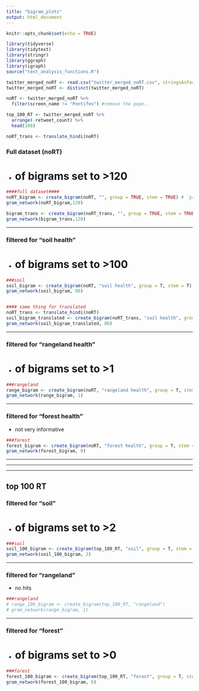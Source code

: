 ```yaml
---
title: "bigram_plots"
output: html_document
---
```


```r
knitr::opts_chunk$set(echo = TRUE)
```


```r
library(tidyverse)
library(tidytext)
library(stringr)
library(ggraph)
library(igraph)
source("text_analysis_functions.R")

twitter_merged_noRT <- read.csv("twitter_merged_noRT.csv", stringsAsFactors = FALSE)
twitter_merged_noRT <- distinct(twitter_merged_noRT)

noRT <- twitter_merged_noRT %>% 
  filter(screen_name != "Pontifex") #remove the pope..

top_100_RT <- twitter_merged_noRT %>% 
  arrange(-retweet_count) %>% 
  head(100)

noRT_trans <- translate_hindi(noRT)


```


### Full dataset (noRT)
- # of bigrams set to >120
```r
####full dataset####
noRT_bigram <- create_bigram(noRT, "", group = TRUE, stem = TRUE) # `group = T` groups terms into umbrella terms
gram_network(noRT_bigram,120)

bigram_trans <- create_bigram(noRT_trans, "", group = TRUE, stem = TRUE)
gram_network(bigram_trans,120)
```
  
  ***  
    
  
          
### filtered for "soil health"
- # of bigrams set to >100
```r
###soil
soil_bigram <- create_bigram(noRT, "soil health", group = T, stem = T)
gram_network(soil_bigram, 80)


#### same thing for translated
noRT_trans <- translate_hindi(noRT)
soil_bigram_translated <- create_bigram(noRT_trans, "soil health", group = T, stem = T)
gram_network(soil_bigram_translated, 80)
```

  
  ***  
  
### filtered for "rangeland health"
- # of bigrams set to >1
```r
###rangeland
range_bigram <- create_bigram(noRT, "rangeland health", group = T, stem = T)
gram_network(range_bigram, 1)
```
  
  ***  
  
### filtered for "forest health"
- not very informative 
```r
###forest
forest_bigram <- create_bigram(noRT, "forest health", group = T, stem = T)
gram_network(forest_bigram, 0)
```
  
    
    
***
***
***

## top 100 RT  
  
  
### filtered for "soil"
- # of bigrams set to >2
```r
###soil
soil_100_bigram <- create_bigram(top_100_RT, "soil", group = T, stem = T)
gram_network(soil_100_bigram, 2)
```
  
  ***  
  
### filtered for "rangeland"
- no hits
```r
###rangeland
# range_100_bigram <- create_bigram(top_100_RT, "rangeland")
# gram_network(range_bigram, 1)
```
  
  ***  
  
### filtered for "forest"
- # of bigrams set to >0
```r
###forest
forest_100_bigram <- create_bigram(top_100_RT, "forest", group = T, stem = T)
gram_network(forest_100_bigram, 0)
```
